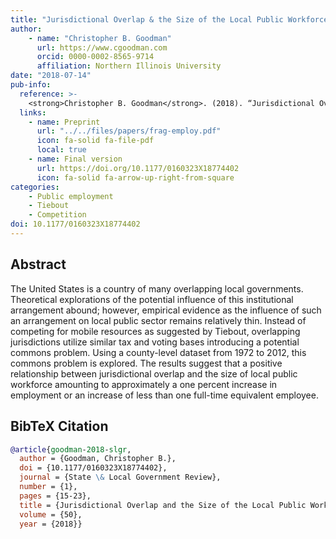 ```yaml
---
title: "Jurisdictional Overlap & the Size of the Local Public Workforce"
author:
    - name: "Christopher B. Goodman"
      url: https://www.cgoodman.com
      orcid: 0000-0002-8565-9714
      affiliation: Northern Illinois University
date: "2018-07-14"
pub-info:
  reference: >-
    <strong>Christopher B. Goodman</strong>. (2018). “Jurisdictional Overlap & the Size of the Local Public Workforce,” <em>State and Local Government Review</em>, 50 (1): 15-23 doi: <a href="https://doi.org/10.1177/0160323X18774402" target="_blank" rel="noopener noreferrer"><code>10.1177/0160323X18774402</code></a>
  links:
    - name: Preprint
      url: "../../files/papers/frag-employ.pdf"
      icon: fa-solid fa-file-pdf
      local: true
    - name: Final version
      url: https://doi.org/10.1177/0160323X18774402
      icon: fa-solid fa-arrow-up-right-from-square
categories:
    - Public employment
    - Tiebout
    - Competition
doi: 10.1177/0160323X18774402
---
```


## Abstract
The United States is a country of many overlapping local governments. Theoretical explorations of the potential influence of this institutional arrangement abound; however, empirical evidence as the influence of such an arrangement on local public sector remains relatively thin. Instead of competing for mobile resources as suggested by Tiebout, overlapping jurisdictions utilize similar tax and voting bases introducing a potential commons problem. Using a county-level dataset from 1972 to 2012, this commons problem is explored. The results suggest that a positive relationship between jurisdictional overlap and the size of local public workforce amounting to approximately a one percent increase in employment or an increase of less than one full-time equivalent employee.

## BibTeX Citation
```bib
@article{goodman-2018-slgr,
  author = {Goodman, Christopher B.},
  doi = {10.1177/0160323X18774402},
  journal = {State \& Local Government Review},
  number = {1},
  pages = {15-23},
  title = {Jurisdictional Overlap and the Size of the Local Public Workforce},
  volume = {50},
  year = {2018}}
```
